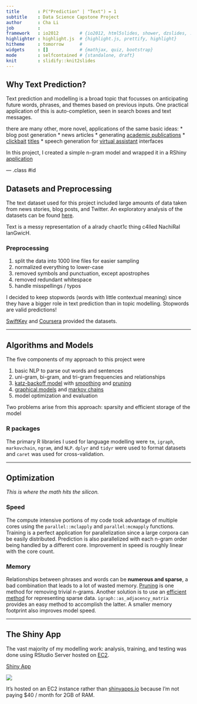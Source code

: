 ```yaml
---
title       : P("Prediction" | "Text") = 1
subtitle    : Data Science Capstone Project
author      : Cha Li
job         : 
framework   : io2012        # {io2012, html5slides, shower, dzslides, ...}
highlighter : highlight.js  # {highlight.js, prettify, highlight}
hitheme     : tomorrow      # 
widgets     : []            # {mathjax, quiz, bootstrap}
mode        : selfcontained # {standalone, draft}
knit        : slidify::knit2slides
---
```


## Why Text Prediction?
Text prediction and modelling is a broad topic that focusses on anticipating future words, phrases, and themes
based on previous inputs. One practical application of this is auto-completion, seen in search boxes
and text messages.

there are many other, more novel, applications of the same basic ideas:
* blog post generation
* news articles
* generating [academic publications](https://pdos.csail.mit.edu/archive/scigen/)
* [clickbait](https://en.wikipedia.org/wiki/Clickbait) [titles](http://community.usvsth3m.com/generator/clickbait-headline-generator)
* speech generation for [virtual assistant](http://www.nytimes.com/2016/01/28/technology/personaltech/siri-alexa-and-other-virtual-assistants-put-to-the-test.html) interfaces

In this project, I created a simple n-gram model and wrapped it in a RShiny [application](www.google.com)

--- .class #id 


##  Datasets and Preprocessing
The text dataset used for this project included large amounts of data taken from news stories, blog
posts, and Twitter. An exploratory analysis of the datasets can be found [here](http://rpubs.com/chavli/ds-capstone).

Text is a messy representation of a alrady chaot1c thing c4lled NachiRal lanGwicH. 

### Preprocessing

1. split the data into 1000 line files for easier sampling
2. normalized everything to lower-case 
3. removed symbols and punctuation, except apostrophes 
4. removed redundant whitespace
5. handle misspellings / typos

I decided to keep stopwords (words with little contextual meaning) since they have a bigger role in 
text prediction than in topic modelling. Stopwords are valid predictions!

[SwiftKey](https://swiftkey.com/en) and [Coursera](www.coursera.com) provided the datasets.

--- 

## Algorithms and Models
The five components of my approach to this project were

1. basic NLP to parse out words and sentences
2. uni-gram, bi-gram, and tri-gram frequencies and relationships
3. [katz-backoff model](https://en.wikipedia.org/wiki/Katz%27s_back-off_model) with [smoothing](http://nlp.stanford.edu/~wcmac/papers/20050421-smoothing-tutorial.pdf) and [pruning](https://pdfs.semanticscholar.org/2905/3eab305c2b585bcfbb713243b05646e7d62d.pdf)
4. [graphical models](https://en.wikipedia.org/wiki/Graphical_model) and [markov chains](https://en.wikipedia.org/wiki/Markov_chain) 
5. model optimization and evaluation

Two problems arise from this approach: sparsity and efficient storage of the model

### R packages

The primary R libraries I used for language modelling were `tm`, `igraph`, `markovchain`, `ngram`, and `NLP`. 
`dplyr` and `tidyr` were used to format datasets and `caret` was used for cross-validation.

--- 

## Optimization
_This is where the math hits the silicon._

### Speed
The compute intensive portions of my code took advantage of multiple cores using the `parallel::mclapply` 
and `parallel:mcmapply` functions. Training is a perfect application for parallelization since a large 
corpora can be easily distributed. Prediction is also parallelized with each n-gram order being 
handled by a different core. Improvement in speed is roughly linear with the core count.

### Memory
Relationships between phrases and words can be **numerous and sparse**, a bad combination that leads
to a lot of wasted memory. [Pruning](https://pdfs.semanticscholar.org/2905/3eab305c2b585bcfbb713243b05646e7d62d.pdf)
is one method for removing trivial n-grams. Another solution is to use an [efficient method](https://en.wikipedia.org/wiki/Sparse_matrix#Storing_a_sparse_matrix) for representing sparse data. 
`igraph::as_adjacency_matrix` provides an easy method to accomplish the latter. A smaller memory 
footprint also improves model speed.

--- 

## The Shiny App
The vast majority of my modelling work: analysis, training, and testing was done using RStudio Server
hosted on [EC2](https://aws.amazon.com/ec2/instance-types/#compute-optimized).

[Shiny App](www.google.com)

![](images/shiny_app.png =100x100)

It's hosted on an EC2 instance rather than [shinyapps.io](http://www.shinyapps.io/) because I'm 
not paying $40 / month for 2GB of RAM.
